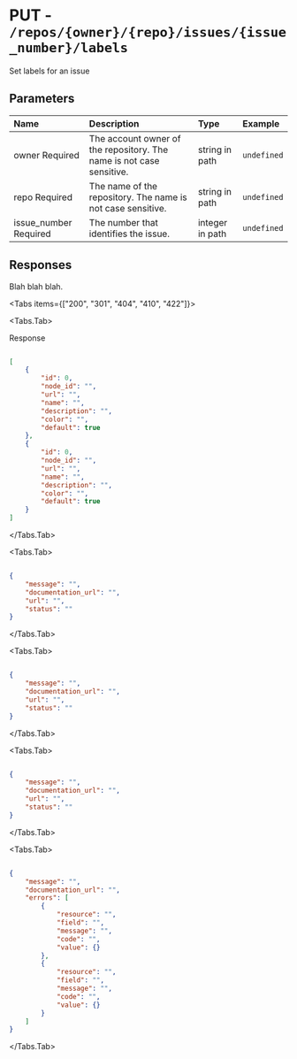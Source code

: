 
# PUT - `/repos/{owner}/{repo}/issues/{issue_number}/labels`

Set labels for an issue

## Parameters

| Name | Description | Type | Example |
| :---- | :---- | :---- | :---- |
| owner <span class="bg-blue-100 text-blue-800 text-xs font-medium me-2 px-2.5 py-0.5 rounded dark:bg-blue-900 dark:text-blue-300">Required</span> | The account owner of the repository. The name is not case sensitive. | string in path | `undefined` |
| repo <span class="bg-blue-100 text-blue-800 text-xs font-medium me-2 px-2.5 py-0.5 rounded dark:bg-blue-900 dark:text-blue-300">Required</span> | The name of the repository. The name is not case sensitive. | string in path | `undefined` |
| issue_number <span class="bg-blue-100 text-blue-800 text-xs font-medium me-2 px-2.5 py-0.5 rounded dark:bg-blue-900 dark:text-blue-300">Required</span> | The number that identifies the issue. | integer in path | `undefined` |

## Responses

Blah blah blah.

<Tabs items={["200", "301", "404", "410", "422"]}>

<Tabs.Tab>

Response

```json

[
    {
        "id": 0,
        "node_id": "",
        "url": "",
        "name": "",
        "description": "",
        "color": "",
        "default": true
    },
    {
        "id": 0,
        "node_id": "",
        "url": "",
        "name": "",
        "description": "",
        "color": "",
        "default": true
    }
]

```

</Tabs.Tab>

<Tabs.Tab>



```json

{
    "message": "",
    "documentation_url": "",
    "url": "",
    "status": ""
}

```

</Tabs.Tab>

<Tabs.Tab>



```json

{
    "message": "",
    "documentation_url": "",
    "url": "",
    "status": ""
}

```

</Tabs.Tab>

<Tabs.Tab>



```json

{
    "message": "",
    "documentation_url": "",
    "url": "",
    "status": ""
}

```

</Tabs.Tab>

<Tabs.Tab>



```json

{
    "message": "",
    "documentation_url": "",
    "errors": [
        {
            "resource": "",
            "field": "",
            "message": "",
            "code": "",
            "value": {}
        },
        {
            "resource": "",
            "field": "",
            "message": "",
            "code": "",
            "value": {}
        }
    ]
}

```

</Tabs.Tab>

</Tabs>